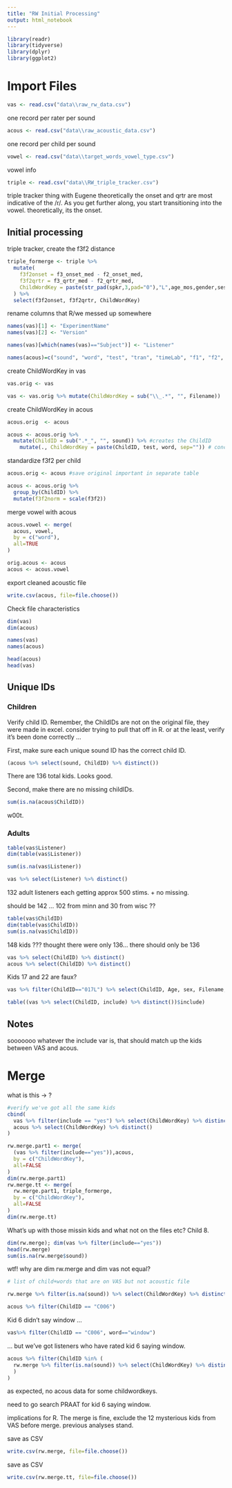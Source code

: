 ```yaml
---
title: "RW Initial Processing"
output: html_notebook
---
```



```r
library(readr)
library(tidyverse)
library(dplyr)
library(ggplot2)
```


# Import Files

```r
vas <- read.csv("data\\raw_rw_data.csv")
```
one record per rater per sound


```r
acous <- read.csv("data\\raw_acoustic_data.csv")
```
one record per child per sound



```r
vowel <- read.csv("data\\target_words_vowel_type.csv")
```
vowel info


```r
triple <- read.csv("data\\RW_triple_tracker.csv")
```
triple tracker thing with Eugene
theoretically the onset and qrtr are most indicative of the /r/. As you get further along, you start transitioning into the vowel. 
theoretically, its the onset. 




## Initial processing

triple tracker, create the f3f2 distance
```r
triple_formerge <- triple %>% 
  mutate(
    f3f2onset = f3_onset_med - f2_onset_med,
    f3f2qrtr = f3_qrtr_med - f2_qrtr_med,
    ChildWordKey = paste(str_pad(spkr,3,pad="0"),"L",age_mos,gender,session,"Test",testnumber,word, sep="")
  ) %>% 
  select(f3f2onset, f3f2qrtr, ChildWordKey)
```


rename columns that R/we messed up somewhere
```r
names(vas)[1] <- "ExperimentName"
names(vas)[2] <- "Version"

names(vas)[which(names(vas)=="Subject")] <- "Listener"

names(acous)=c("sound", "word", "test", "tran", "timeLab", "f1", "f2", "f3", "f3f2")
```




create ChildWordKey in vas
```r
vas.orig <- vas

vas <- vas.orig %>% mutate(ChildWordKey = sub("\\_.*", "", Filename))
```


create ChildWordKey in acous
```r
acous.orig  <- acous

acous <- acous.orig %>% 
  mutate(ChildID = sub(".*_", "", sound)) %>% #creates the ChildID
    mutate(., ChildWordKey = paste(ChildID, test, word, sep="")) # concatenates Child, Test, and Word
```



standardize f3f2 per child
```r
acous.orig <- acous #save original important in separate table

acous <- acous.orig %>% 
  group_by(ChildID) %>% 
  mutate(f3f2norm = scale(f3f2))
```


merge vowel with acous
```r
acous.vowel <- merge(
  acous, vowel,
  by = c("word"),
  all=TRUE
)

orig.acous <- acous
acous <- acous.vowel
```

export cleaned acoustic file
```r
write.csv(acous, file=file.choose())
```



Check file characteristics
```r
dim(vas)
dim(acous)

names(vas)
names(acous)

head(acous)
head(vas)
```  


## Unique IDs

### Children

Verify child ID. Remember, the ChildIDs are not on the original file, they were made in excel. consider trying to pull that off in R. or at the least, verify it's been done correctly ...

First, make sure each unique sound ID has the correct child ID.
```r
(acous %>% select(sound, ChildID) %>% distinct())
```
There are 136 total kids. Looks good. 


Second, make there are no missing childIDs.
```r
sum(is.na(acous$ChildID))
```
w00t.



### Adults

```r
table(vas$Listener)
dim(table(vas$Listener))

sum(is.na(vas$Listener))

vas %>% select(Listener) %>% distinct()
```

132 adult listeners each getting approx 500 stims. + no missing. 

should be 142 ... 102 from minn and 30 from wisc ??


```r
table(vas$ChildID)
dim(table(vas$ChildID))
sum(is.na(vas$ChildID))
```
148 kids ??? thought there were only 136... there should only be 136

```r
vas %>% select(ChildID) %>% distinct()
acous %>% select(ChildID) %>% distinct()
```
Kids 17 and 22 are faux? 

```r
vas %>% filter(ChildID=="017L") %>% select(ChildID, Age, sex, Filename, ChildWordKey, )
```

```r
table((vas %>% select(ChildID, include) %>% distinct())$include)
```

## Notes

sooooooo whatever the include var is, that should match up the kids between VAS and acous. 


# Merge


what is this -> ? 
```r
#verify we've got all the same kids
cbind(
  vas %>% filter(include == "yes") %>% select(ChildWordKey) %>% distinct(),
  acous %>% select(ChildWordKey) %>% distinct()
)
```

```r
rw.merge.part1 <- merge(
  (vas %>% filter(include=="yes")),acous,
  by = c("ChildWordKey"),
  all=FALSE
)
dim(rw.merge.part1)
rw.merge.tt <- merge(
  rw.merge.part1, triple_formerge,
  by = c("ChildWordKey"),
  all=FALSE
)
dim(rw.merge.tt)
```
What's up with those missin kids and what not on the files etc? Child 8. 


```r
dim(rw.merge); dim(vas %>% filter(include=="yes"))
head(rw.merge)
sum(is.na(rw.merge$sound))
```


wtf! why are dim rw.merge and dim vas not equal?

```r
# list of child+words that are on VAS but not acoustic file

rw.merge %>% filter(is.na(sound)) %>% select(ChildWordKey) %>% distinct()
```


```r
acous %>% filter(ChildID == "C006")
```
Kid 6 didn't say window ...

```r
vas%>% filter(ChildID == "C006", word=="window")
```
 ... but we've got listeners who have rated kid 6 saying window. 



```r
acous %>% filter(ChildID %in% (
  rw.merge %>% filter(is.na(sound)) %>% select(ChildWordKey) %>% distinct()
  )
)
```
as expected, no acous data for some childwordkeys. 


need to go search PRAAT for kid 6 saying window. 

implications for R. The merge is fine, exclude the 12 mysterious kids from VAS before merge. previous analyses stand. 

save as CSV
```r
write.csv(rw.merge, file=file.choose())
```


save as CSV
```r
write.csv(rw.merge.tt, file=file.choose())
```
